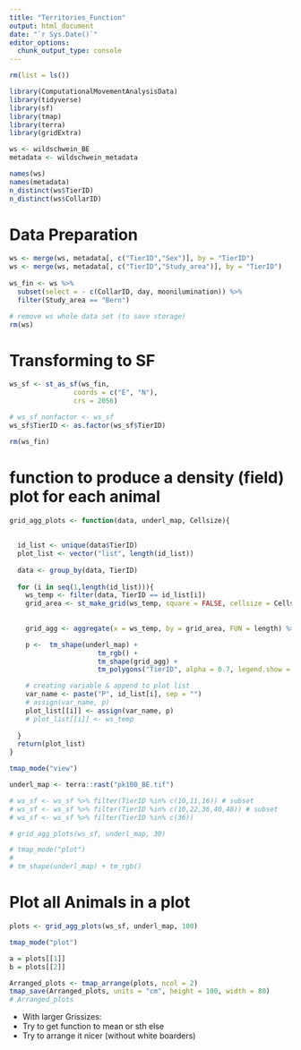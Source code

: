 ```yaml
---
title: "Territories_Function"
output: html_document
date: "`r Sys.Date()`"
editor_options: 
  chunk_output_type: console
---
```


```r
rm(list = ls())
```

```r
library(ComputationalMovementAnalysisData)
library(tidyverse)
library(sf)
library(tmap)
library(terra)
library(gridExtra)

```

```r
ws <- wildschwein_BE
metadata <- wildschwein_metadata
```

```r
names(ws)
names(metadata)
n_distinct(ws$TierID)
n_distinct(ws$CollarID)
```



# Data Preparation
```r
ws <- merge(ws, metadata[, c("TierID","Sex")], by = "TierID")
ws <- merge(ws, metadata[, c("TierID","Study_area")], by = "TierID")
  
ws_fin <- ws %>% 
  subset(select = - c(CollarID, day, moonilumination)) %>% 
  filter(Study_area == "Bern")
```

```r
# remove ws whole data set (to save storage)
rm(ws)

```



# Transforming to SF
```r
ws_sf <- st_as_sf(ws_fin,
                coords = c("E", "N"), 
                crs = 2056)

# ws_sf_nonfactor <- ws_sf
ws_sf$TierID <- as.factor(ws_sf$TierID)

rm(ws_fin)
```




# function to produce a density (field) plot for each animal
```r

grid_agg_plots <- function(data, underl_map, Cellsize){
  
  
  id_list <- unique(data$TierID)
  plot_list <- vector("list", length(id_list))
  
  data <- group_by(data, TierID)
  
  for (i in seq(1,length(id_list))){
    ws_temp <- filter(data, TierID == id_list[i])
    grid_area <- st_make_grid(ws_temp, square = FALSE, cellsize = Cellsize, crs = 2056) %>% st_as_sf()
    
    
    grid_agg <- aggregate(x = ws_temp, by = grid_area, FUN = length) %>% select(TierID)

    p <-  tm_shape(underl_map) +
                      tm_rgb() +
                      tm_shape(grid_agg) +
                      tm_polygons("TierID", alpha = 0.7, legend.show = FALSE)

    # creating variable & append to plot list
    var_name <- paste("P", id_list[i], sep = "")
    # assign(var_name, p)
    plot_list[[i]] <- assign(var_name, p)
    # plot_list[[i]] <- ws_temp
    
  }
  return(plot_list)
}

```


```r
tmap_mode("view")

underl_map <- terra::rast("pk100_BE.tif")

# ws_sf <- ws_sf %>% filter(TierID %in% c(10,11,16)) # subset
# ws_sf <- ws_sf %>% filter(TierID %in% c(10,22,36,40,48)) # subset
# ws_sf <- ws_sf %>% filter(TierID %in% c(36))

# grid_agg_plots(ws_sf, underl_map, 30)

```


```r
# tmap_mode("plot")
# 
# tm_shape(underl_map) + tm_rgb()

```


# Plot all Animals in a plot
```r
plots <- grid_agg_plots(ws_sf, underl_map, 100)
```


```r
tmap_mode("plot")

a = plots[[1]]
b = plots[[2]]

Arranged_plots <- tmap_arrange(plots, ncol = 2)
tmap_save(Arranged_plots, units = "cm", height = 100, width = 80)
# Arranged_plots
```



- With larger Grissizes:
- Try to get function to mean or sth else
- Try to arrange it nicer (without white boarders)

```r

```


```r

```


